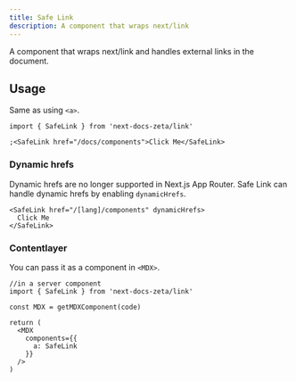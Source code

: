 ```yaml
---
title: Safe Link
description: A component that wraps next/link
---
```


A component that wraps next/link and handles external links in the document.

## Usage

Same as using `<a>`.

```tsx
import { SafeLink } from 'next-docs-zeta/link'

;<SafeLink href="/docs/components">Click Me</SafeLink>
```

### Dynamic hrefs

Dynamic hrefs are no longer supported in Next.js App Router. Safe Link can
handle dynamic hrefs by enabling `dynamicHrefs`.

```tsx
<SafeLink href="/[lang]/components" dynamicHrefs>
  Click Me
</SafeLink>
```

### Contentlayer

You can pass it as a component in `<MDX>`.

```tsx
//in a server component
import { SafeLink } from 'next-docs-zeta/link'

const MDX = getMDXComponent(code)

return (
  <MDX
    components={{
      a: SafeLink
    }}
  />
)
```

